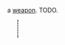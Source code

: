 {{FixTitle}}
a [[Items#weapons|weapon]]. TODO.

{{Item|<nowiki>4</nowiki>}}
<div style="border-left:2px dotted black; margin:10px 23px; height:40px;"></div>
{{Desc
|rusty knife
|an old butcher's knife, edge rusted away, but still capable of damage.
|takes 15 cycles to craft
|weighs 4 units
|internal name (for bot developers): rusty_knife
|damage: +9dmg, -7sp
|crafting recipe: (unlocks at [[level 1]].)
{{CraftingRecipe
|1|wood plank
|2|scrap metal
}}
}}